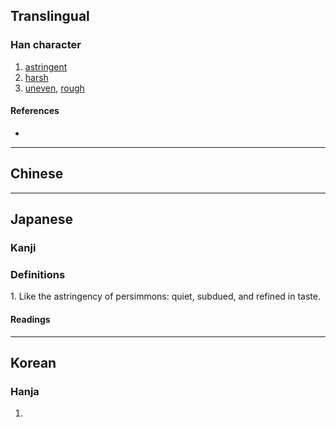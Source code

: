 {{also|澀|渋}}
{{character info/new}}
==Translingual==
{{CJKV-forms|澀|涩|渋|澁}}
===Han character===
{{Han char|rn=85|rad=水|as=12|sn=15|four=31111|canj=EYMM|ids=⿰氵歮}}

# [[astringent]]
# [[harsh]]
# [[uneven]], [[rough]]

====References====
* {{Han ref|kx=0651.210|dkj=18312|dj=1061.240|hdz=31740.030|uh=6F81|ud=28545}}

----

==Chinese==
{{zh-see|澀|v}}

----

==Japanese==
{{ja-kanji forms|渋|澁}}

===Kanji===
{{ja-kanji|grade=|rs=水12|shin=渋}}

===Definitions===

1. Like the astringency of persimmons: quiet, subdued, and refined in taste.

====Readings====
{{ja-readings
|on=じゅう
|kun=しぶ-い, しぶ-, しぶ-る
}}

----

==Korean==

===Hanja===
{{ko-hanja|hangeul=삽|eumhun=|rv=sap|mr=sap|y=sap}}

# {{defn|lang=ko|sort=水12}}